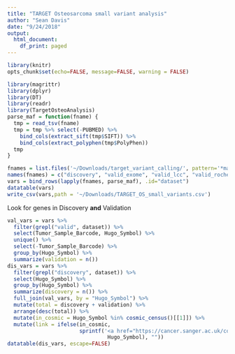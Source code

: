 ```yaml
---
title: "TARGET Osteosarcoma small variant analysis"
author: "Sean Davis"
date: "9/24/2018"
output:
  html_document:
    df_print: paged
---
```


```r
library(knitr)
opts_chunk$set(echo=FALSE, message=FALSE, warning = FALSE)
```

```r
library(magrittr)
library(dplyr)
library(DT)
library(readr)
library(TargetOsteoAnalysis)
parse_maf = function(fname) {
  tmp = read_tsv(fname)
  tmp = tmp %>% select(-PUBMED) %>%
    bind_cols(extract_sift(tmp$SIFT)) %>% 
    bind_cols(extract_polyphen(tmp$PolyPhen))
  tmp
}
```

```r
fnames = list.files('~/Downloads/target_variant_calling/', pattern='*maftools.maf', recursive=TRUE, full.names = TRUE)
names(fnames) = c("discovery", "valid_exome", "valid_lcc", "valid_roche")
vars = bind_rows(lapply(fnames, parse_maf), .id="dataset")
datatable(vars)
write_csv(vars,path = '~/Downloads/TARGET_OS_small_variants.csv')
```

Look for genes in Discovery **and** Validation

```r
val_vars = vars %>% 
  filter(grepl("valid", dataset)) %>%
  select(Tumor_Sample_Barcode, Hugo_Symbol) %>%
  unique() %>%
  select(-Tumor_Sample_Barcode) %>%
  group_by(Hugo_Symbol) %>%
  summarize(validation = n())
dis_vars = vars %>% 
  filter(grepl("discovery", dataset)) %>%
  select(Hugo_Symbol) %>% 
  group_by(Hugo_Symbol) %>%
  summarize(discovery = n()) %>% 
  full_join(val_vars, by = "Hugo_Symbol") %>%
  mutate(total = discovery + validation) %>%
  arrange(desc(total)) %>%
  mutate(in_cosmic = Hugo_Symbol %in% cosmic_census()[[1]]) %>%
  mutate(link = ifelse(in_cosmic, 
                       sprintf('<a href="https://cancer.sanger.ac.uk/cosmic/gene/analysis?ln=%s">COSMIC</a>', 
                                Hugo_Symbol), "")) 
datatable(dis_vars, escape=FALSE)
```

